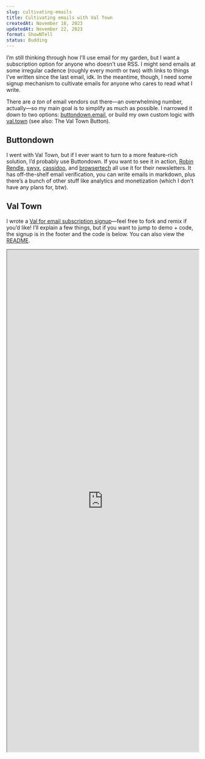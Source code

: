 ```yaml
---
slug: cultivating-emails
title: Cultivating emails with Val Town
createdAt: November 18, 2023
updatedAt: November 22, 2023
format: ShowNTell
status: Budding
---
```


I’m still thinking through how I’ll use email for my garden, but I want a subscription option for anyone who doesn’t use RSS. I might send emails at some irregular cadence (roughly every month or two) with links to things I’ve written since the last email, idk. In the meantime, though, I need some signup mechanism to cultivate emails for anyone who cares to read what I write.

There are _a ton_ of email vendors out there—an overwhelming number, actually—so my main goal is to simplify as much as possible. I narrowed it down to two options: [buttondown.email](https://buttondown.email/), or build my own custom logic with [val.town](https://www.val.town/) (see also: <Link href="/val-town-button" target="_blank">The Val Town Button</Link>).

## Buttondown

I went with Val Town, but if I ever want to turn to a more feature-rich solution, I’d probably use Buttondown. If you want to see it in action, [Robin Rendle](https://robinrendle.com/), [swyx](https://www.swyx.io/), [cassidoo](https://cassidoo.co/), and [browsertech](https://digest.browsertech.com/) all use it for their newsletters. It has off-the-shelf email verification, you can write emails in markdown, plus there’s a bunch of other stuff like analytics and monetization (which I don’t have any plans for, btw).

## Val Town

I wrote a [Val for email subscription signup](https://www.val.town/v/petermillspaugh/emailSubscription)—feel free to fork and remix if you’d like! I’ll explain a few things, but if you want to jump to demo + code, the signup is in the footer and the code is below. You can also view the [README](https://www.val.town/v/petermillspaugh/emailSubscription).

<iframe
  style={{ border: "none", marginBottom: "24px" }}
  id="email-subscription-val"
  title="Email subscription with Val Town"
  width="100%"
  height="1320"
  src="https://www.val.town/embed/petermillspaugh/emailSubscription"
  loading="lazy"
/>

The Val is a [Hono](https://hono.dev/) router with two endpoints: `/send-verification` and `/confirm-verification`. The first route (called from my frontend—more on that below) extracts name and email from the request form data, generates a token using Deno’s built-in `crypto.randomUUID()` function, upserts a row into the `subscribers` table (using Val Town’s built-in sqlite database), and sends an email with a confirmation link. The confirmation link sends the user to a page on my garden, which fires a request to the second endpoint with the email and token as query params.

`/confirm-verification`, pulls the email and token from the request and finds a matching row in the `subscribers` table. If the `subscribed_at` timestamp written by the first endpoint is in the last 30 minutes, the `verified` column flips to true and the frontend updates upon the success response. If the timestamp is older than 30 minutes, the endpoint updates the `subscribed_at` timestamp and resends a verification email.

### Queuing the verification email

To tidy up, I pulled out a handful of helper Vals that the main router Val imports. This one sends emails and alerts me about new signups or errors:

<iframe
  style={{ border: "none", marginBottom: "24px" }}
  id="send-email-verification-val"
  title="Email subscription with Val Town: sendVerificationEmail"
  width="100%"
  height="920"
  src="https://www.val.town/embed/petermillspaugh/sendVerificationEmail"
  loading="lazy"
/>

Sending emails to people other than yourself is a paid feature, but if you want to stay on the free plan, you can go with a package like [nodemailer](https://www.npmjs.com/package/nodemailer) or [@sendgrid/mail](https://www.npmjs.com/package/@sendgrid/mail).

Originally I was awaiting the `@std/email` invocation before sending a success response to the client, but I refactored to send an optimistic success response and queue up the email to send asynchronously (as a Promise). The thought is, instant feedback is expected UX on a Web form submission, but not for a confirmation email. Plus, it takes a few seconds for someone to open up their email, so that’s extra cushion. Definitely not a perfect science, but to gauge the actual latency I measured the awaited `sendEmail` call a dozen times, and it’s quite fast: 95 milliseconds, 98, 151, 92, 30, 119, 79, 36, 26, 30, 72, and 21.

### Upserting subscribers and refreshing tokens with sqlite

As mentioned, Val Town comes with your own sqlite database courtesy of Turso. Here’s the Val that `/send-verification` invokes to upsert a subscriber:

<iframe
  style={{ border: "none", marginBottom: "24px" }}
  id="send-email-verification-val"
  title="Email subscription with Val Town: upsertEmailSubscriber"
  width="100%"
  height="510"
  src="https://www.val.town/embed/petermillspaugh/upsertEmailSubscriber"
  loading="lazy"
/>

And here’s the Val that `/confirm-verification` calls to refresh the token if it’s been over 30 minutes:

<iframe
  style={{ border: "none", marginBottom: "24px" }}
  id="send-email-verification-val"
  title="Email subscription with Val Town: refreshVerificationToken"
  width="100%"
  height="650"
  src="https://www.val.town/embed/petermillspaugh/refreshVerificationToken"
  loading="lazy"
/>

### Signup form

Here’s a simplified example of a signup form using React. My full implementation is [here](https://github.com/pmillspaugh/petemillspaugh.com/blob/main/src/components/EmailSignup/.EmailSignup.tsx). At some point I’d like to move the form itself into a Val so that email subscriptions as a fullstack feature can be nicely wrapped up as one easily forkable Val.

```tsx EmailSignup.tsx
const EmailSignupForm = () => {
  const [name, setName] = useState("");
  const [email, setEmail] = useState("");

  async function handleSubmit(e) {
    e.preventDefault();
    setName("");
    setEmail("");

    const formData = new FormData();
    formData.append("name", name);
    formData.append("email", email);

    await fetch(
      "https://petermillspaugh-emailSubscription.web.val.run/send-verification",
      {
        method: "POST",
        body: formData,
      }
    );
  }

  return (
    <form onSubmit={handleSubmit}>
      <label htmlFor="name">First name</label>
      <input
        id="name"
        value={name}
        onChange={(e) => setName(e.target.value)}
        type="text"
        required={true}
      />
      <label htmlFor="email">Email</label>
      <input
        id="email"
        value={email}
        onChange={(e) => setEmail(e.target.value)}
        type="email"
        required={true}
      />
      <button type="submit">Subscribe</button>
    </form>
  );
};
```

### Confirmation page

And here’s a simplified example of a confirmation page. Full implementation [here](https://github.com/pmillspaugh/petemillspaugh.com/blob/main/src/components/EmailConfirmation/.EmailConfirmation.tsx). As with the form above, I’d like to move this confirmation UI into a Val to round out the feature.

```tsx EmailConfirmation.tsx
const EmailConfirmationPage = () => {
  const router = useRouter(); // Next.js page directory router
  const { email, token } = router.query;
  const [isConfirmed, setIsConfirmed] = useState(false);

  useEffect(() => {
    async function confirmEmail() {
      if (!email || !token) return;

      const response = await fetch(
        `https://petermillspaugh-emailSubscription.web.val.run/confirm-verification?email=${email}&token=${token}`,
        { method: "PUT" }
      );
      const { confirmed } = await response.json();
      if (confirmed) setIsConfirmed(true);
    }

    confirmEmail();
  }, [email, token]);

  if (!isConfirmed) return null;

  return (
    <main>
      <h1>You’re all set!</h1>
    </main>
  );
};
```

## Sending emails

It’s worth noting that I haven’t yet written a Val to actually send emails with content. That’ll be a follow-up for me, but a basic implementation could query for all `subscribers` with a verified email and send some markup. I’d also have to write an unsubscribe Val, probably just setting `subscribed_at` to null. And if I end up wanting custom components with styling and all, I’ve bookmarked [MJML](https://mjml.io/) and [HEML](https://heml.io/) as options to research. Josh Comeau wrote a nice blog post on [his robust MJML email workflow](https://www.joshwcomeau.com/react/wonderful-emails-with-mjml-and-mdx/).

## Why go with Val Town

Buttondown would be _easier_, but Val Town is more fun and yields more learning for me, which is a major reason why I tend to my garden in the first place. It’s also completely customizable, so I can build a robust system over time if I want to. Price is about the same (free tier, then $9/mo for Buttondown versus $10/mo for Val Town Pro).

A major benefit to using Val Town is being able to send emails with no extra dependency. It’s also handy because you get a sqlite database out of the box—some meta frameworks offer something similar, like [Vercel Storage](https://vercel.com/docs/storage). And because my Val is public, others can fork it and improve upon it (any suggestions are welcome—just comment on the Val). Not only that—knowing my code is public and might be used by others forces me to write cleaner/better code (in theory, at least).

As always, the Val Town team is super helpful and responsive. Thanks to André and Steve for answering questions I had while building this. Hop in the Discord if you’re interested to see all sorts of Vals people are coming up with!
